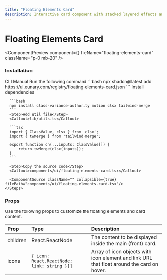 ```yaml
---
title: "Floating Elements Card"
description: Interactive card component with stacked layered effects and animated floating icons that elegantly appear around the content on hover.
---
```


# Floating Elements Card

<ComponentPreview component={<FloatingElementsCardDemo />} fileName="floating-elements-card" className="p-0 mb-20" />

### Installation

<Tabs defaultValue="manual">
  <TabsList>
    <TabsTrigger value="cli">CLI</TabsTrigger>
    <TabsTrigger value="manual">Manual</TabsTrigger>
  </TabsList>

  <TabsContent value="cli">
    <Steps>
      <Step>Run the following command</Step>
      ```bash
      npx shadcn@latest add https://ui.eunary.com/registry/floating-elements-card.json
      ```
    </Steps>
  </TabsContent>

  <TabsContent value="manual">
    <Steps>
      <Step>Install dependencies</Step>

      ```bash
      npm install class-variance-authority motion clsx tailwind-merge
      ```
      <Step>Add util file</Step>
      <Callout>lib/utils.ts</Callout>

      ```tsx
      import { ClassValue, clsx } from 'clsx';
      import { twMerge } from 'tailwind-merge';

      export function cn(...inputs: ClassValue[]) {
          return twMerge(clsx(inputs));
      }
      ```

      <Step>Copy the source code</Step>
      <Callout>components/ui/floating-elements-card.tsx</Callout>
     
      <ComponentSource className="" collapsible={true} filePath="components/ui/floating-elements-card.tsx"/>
    </Steps>
  </TabsContent>
</Tabs>


### Props

Use the following props to customize the floating elements and card content.

| Prop                | Type                     | Description                                        |
| :------------------ | :----------------------- | :------------------------------------------------- |
| <Callout>children</Callout>          | <Callout>React.ReactNode</Callout>          | The content to be displayed inside the main (front) card. |
| <Callout>icons</Callout>         | <Callout>`{ icon: React.ReactNode; link: string }[]`</Callout>         | Array of icon objects with icon element and link URL that float around the card on hover. |

<ExploreComponents currentComponent="floating-elements-card" />